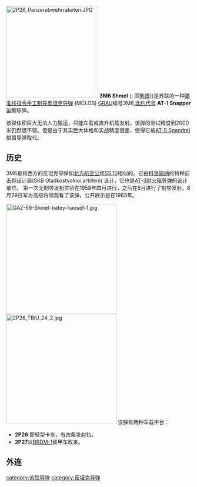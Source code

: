 {{unreferenced|time=2014-05-22T23:51:33+00:00}}{{Expand|time=2014-05-23T00:25:04+00:00}}
[[File:2P26_Panzerabwehrraketen.JPG|250px]]
'''3M6 Shmel''' ({{lang-ru|3М6 «Шмель»}}; 即[[熊蜂|熊蜂]]})是苏联的一种[[瞄准线指令|瞄准线指令手工制导]][[反坦克导弹|反坦克导弹]] (MCLOS) [[GRAU|GRAU]]编号3M6,[[北约代号|北约代号]] '''AT-1 Snapper'''笛鲷导弹。

该弹体积巨大无法人力搬运，只能车载或直升机载发射。该弹的测试精度到2000米仍然很不错。但是由于其实巨大体格和实战精度很差，使得它被[[AT-5_Spandrel|AT-5 Spandrel]]拱肩导弹取代。

==历史==
3M6是和西方的反坦克导弹如[[北方航空公司|北方航空公司]][[SS.10|SS.10]]相似的。它由[[科洛姆纳|科洛姆纳]]的特种迫击炮设计局(SKB Gladkostvolnoi artillerii) 设计，它也是[[AT-3耐火箱导弹|AT-3耐火箱导弹]]的设计单位。 第一次无制导发射实验在1958年四月进行，之后在6月进行了制导发射。8月29日军方高级将领观看了该弹，公开展示是在1963年。 

[[Image:GAZ-69-Shmel-batey-haosef-1.jpg|300px]]
[[Image:2P26_TBiU_24_2.jpg|300px]]
该弹有两种车载平台：
* '''2P26''' 即{{Link-en|GAZ-69|GAZ-69}}轻型卡车，有四条发射轨。
* '''2P27'''以[[BRDM-1|BRDM-1]]装甲车改来。 

==外连==
{{Commonscat|3M6 Shmel}}

{{Russian and Soviet missiles|ATM}}
{{Russian and Soviet military designation sequences}}

[[category:苏联导弹|category:苏联导弹]]
[[category:反坦克导弹|category:反坦克导弹]]